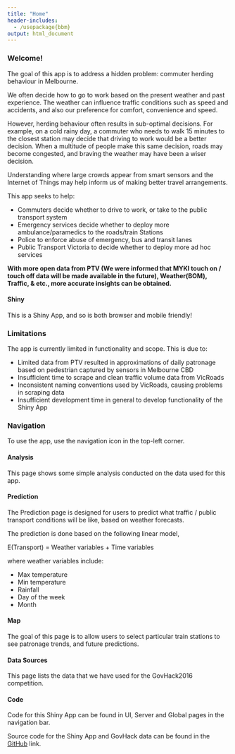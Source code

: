 ---
title: "Home"
header-includes:
  - /usepackage{bbm}
output: html_document
---

### Welcome!

The goal of this app is to address a hidden problem: commuter herding behaviour in Melbourne.

We often decide how to go to work based on the present weather and past experience. The weather can influence traffic conditions such as speed and accidents, and also our preference for comfort, convenience and speed.

However, herding behaviour often results in sub-optimal decisions. For example, on a cold rainy day, a commuter who needs to walk 15 minutes to the closest station may decide that driving to work would be a better decision. When a multitude of people make this same decision, roads may become congested, and braving the weather may have been a wiser decision.

Understanding where large crowds appear from smart sensors and the Internet of Things may help inform us of making better travel arrangements.

This app seeks to help:

* Commuters decide whether to drive to work, or take to the public transport system
* Emergency services decide whether to deploy more ambulance/paramedics to the roads/train Stations
* Police to enforce abuse of emergency, bus and transit lanes
* Public Transport Victoria to decide whether to deploy more ad hoc services

**With more open data from PTV (We were informed that MYKI touch on / touch off data will be made available in the future), Weather(BOM), Traffic, & etc., more accurate insights can be obtained.**

#### Shiny
This is a Shiny App, and so is both browser and mobile friendly!

### Limitations

The app is currently limited in functionality and scope. This is due to:

* Limited data from PTV resulted in approximations of daily patronage based on pedestrian captured by sensors in Melbourne CBD
* Insufficient time to scrape and clean traffic volume data from VicRoads
* Inconsistent naming conventions used by VicRoads, causing problems in scraping data
* Insufficient development time in general to develop functionality of the Shiny App


### Navigation
To use the app, use the navigation icon in the top-left corner.


#### Analysis

This page shows some simple analysis conducted on the data used for this app.


#### Prediction

The Prediction page is designed for users to predict what traffic / public transport conditions will be like, based on weather forecasts.

The prediction is done based on the following linear model,

E(Transport) = Weather variables + Time variables 

where weather variables include:

* Max temperature
* Min temperature
* Rainfall
* Day of the week
* Month


#### Map

The goal of this page is to allow users to select particular train stations to see patronage trends, and future predictions.


#### Data Sources

This page lists the data that we have used for the GovHack2016 competition.

#### Code

Code for this Shiny App can be found in UI, Server and Global pages in the navigation bar.

Source code for the Shiny App and GovHack data can be found in the
[GitHub](https://github.com/AndrewManHayChiu/GovHack2016) link.
